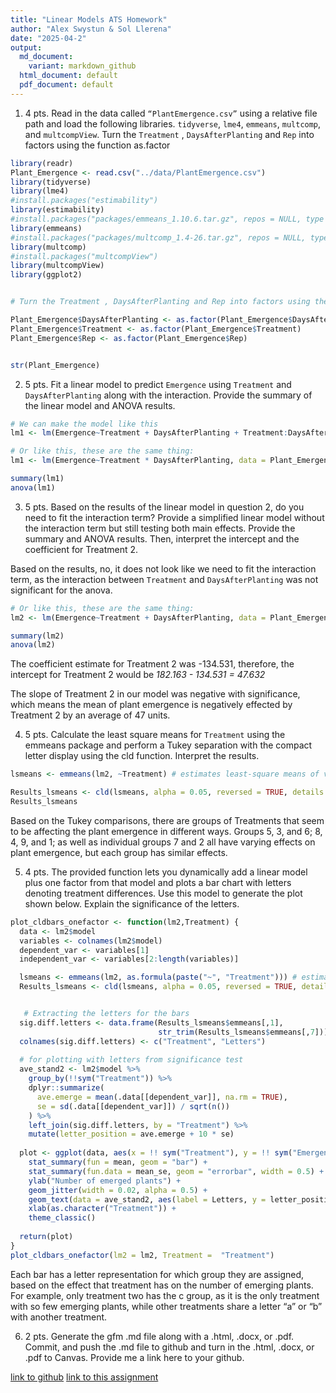 ```yaml
---
title: "Linear Models ATS Homework"
author: "Alex Swystun & Sol Llerena"
date: "2025-04-2"
output:
  md_document:
    variant: markdown_github
  html_document: default
  pdf_document: default
---
```



1. 4 pts. Read in the data called `“PlantEmergence.csv”` using a relative file path and load the
following libraries. `tidyverse`, `lme4`, `emmeans`, `multcomp`, and `multcompView`. Turn the `Treatment` , `DaysAfterPlanting` and `Rep` into factors using the function as.factor

```r
library(readr)
Plant_Emergence <- read.csv("../data/PlantEmergence.csv")
library(tidyverse)
library(lme4)
#install.packages("estimability")
library(estimability)
#install.packages("packages/emmeans_1.10.6.tar.gz", repos = NULL, type = "source")
library(emmeans)
#install.packages("packages/multcomp_1.4-26.tar.gz", repos = NULL, type = "source")
library(multcomp)
#install.packages("multcompView")
library(multcompView)
library(ggplot2)


# Turn the Treatment , DaysAfterPlanting and Rep into factors using the function as.factor

Plant_Emergence$DaysAfterPlanting <- as.factor(Plant_Emergence$DaysAfterPlanting)
Plant_Emergence$Treatment <- as.factor(Plant_Emergence$Treatment)
Plant_Emergence$Rep <- as.factor(Plant_Emergence$Rep)


str(Plant_Emergence)
```


2. 5 pts. Fit a linear model to predict `Emergence` using `Treatment` and
`DaysAfterPlanting` along with the interaction. Provide the summary of the linear
model and ANOVA results.


```r

# We can make the model like this
lm1 <- lm(Emergence~Treatment + DaysAfterPlanting + Treatment:DaysAfterPlanting, data = Plant_Emergence)

# Or like this, these are the same thing:
lm1 <- lm(Emergence~Treatment * DaysAfterPlanting, data = Plant_Emergence)

summary(lm1)
anova(lm1)

```


3.	5 pts. Based on the results of the linear model in question 2, do you need to fit the interaction term? Provide a simplified linear model without the interaction term but still testing both main effects. Provide the summary and ANOVA results. Then, interpret the intercept and the coefficient for Treatment 2.

  Based on the results, no, it does not look like we need to fit the interaction term, as the interaction between `Treatment` and `DaysAfterPlanting` was not significant for the anova.  



```r

# Or like this, these are the same thing:
lm2 <- lm(Emergence~Treatment + DaysAfterPlanting, data = Plant_Emergence)

summary(lm2)
anova(lm2)

```


The coefficient estimate for Treatment 2 was -134.531, therefore, the intercept for Treatment 2 would be *182.163 - 134.531 = 47.632* 

The slope of Treatment 2 in our model was negative with significance, which means the mean of plant emergence is negatively effected by Treatment 2 by an average of 47 units.


4. 5 pts. Calculate the least square means for `Treatment` using the emmeans package and perform a Tukey separation with the compact letter display using the cld function. Interpret the results.



```r


lsmeans <- emmeans(lm2, ~Treatment) # estimates least-square means of variety within site vs year

Results_lsmeans <- cld(lsmeans, alpha = 0.05, reversed = TRUE, details = TRUE) # contrast with Tukey adjustment by default. 
Results_lsmeans

```


 
Based on the Tukey comparisons, there are groups of Treatments that seem to be affecting the plant emergence in different ways. Groups 5, 3, and 6; 8, 4, 9, and 1; as well as individual groups 7 and 2 all have varying effects on plant emergence, but each group has similar effects.  





5.	4 pts. The provided function lets you dynamically add a linear model plus one factor from that model and plots a bar chart with letters denoting treatment differences. Use this model to generate the plot shown below. Explain the significance of the letters. 



```r
plot_cldbars_onefactor <- function(lm2,Treatment) {
  data <- lm2$model
  variables <- colnames(lm2$model)
  dependent_var <- variables[1]
  independent_var <- variables[2:length(variables)]

  lsmeans <- emmeans(lm2, as.formula(paste("~", "Treatment"))) # estimate lsmeans 
  Results_lsmeans <- cld(lsmeans, alpha = 0.05, reversed = TRUE, details = TRUE, Letters = letters) # contrast with Tukey adjustment by default.


   # Extracting the letters for the bars
  sig.diff.letters <- data.frame(Results_lsmeans$emmeans[,1], 
                                 str_trim(Results_lsmeans$emmeans[,7]))
  colnames(sig.diff.letters) <- c("Treatment", "Letters")
  
  # for plotting with letters from significance test
  ave_stand2 <- lm2$model %>%
    group_by(!!sym("Treatment")) %>%
    dplyr::summarize(
      ave.emerge = mean(.data[[dependent_var]], na.rm = TRUE),
      se = sd(.data[[dependent_var]]) / sqrt(n())
    ) %>%
    left_join(sig.diff.letters, by = "Treatment") %>%
    mutate(letter_position = ave.emerge + 10 * se)
  
  plot <- ggplot(data, aes(x = !! sym("Treatment"), y = !! sym("Emergence"))) + 
    stat_summary(fun = mean, geom = "bar") +
    stat_summary(fun.data = mean_se, geom = "errorbar", width = 0.5) +
    ylab("Number of emerged plants") + 
    geom_jitter(width = 0.02, alpha = 0.5) +
    geom_text(data = ave_stand2, aes(label = Letters, y = letter_position), size = 5) +
    xlab(as.character("Treatment")) +
    theme_classic()
  
  return(plot)
}
plot_cldbars_onefactor(lm2 = lm2, Treatment =  "Treatment")

```

Each bar has a letter representation for which group they are assigned, based on the effect that treatment has on the number of emerging plants. For example, only treatment two has the c group, as it is the only treatment with so few emerging plants, while other treatments share a letter "a" or "b" with another treatment.


6.	2 pts. Generate the gfm .md file along with a .html, .docx, or .pdf. Commit, and push the .md file to github and turn in the .html, .docx, or .pdf to Canvas. Provide me a link here to your github.


[link to github](https://github.com/Aswystun/PLPA)
[link to this assignment](https://github.com/Aswystun/PLPA/tree/master/coding_challenge_7)



